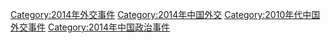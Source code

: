 [[Category:2014年外交事件|Category:2014年外交事件]]
[[Category:2014年中国外交|Category:2014年中国外交]]
[[Category:2010年代中国外交事件|Category:2010年代中国外交事件]]
[[Category:2014年中国政治事件|Category:2014年中国政治事件]]
